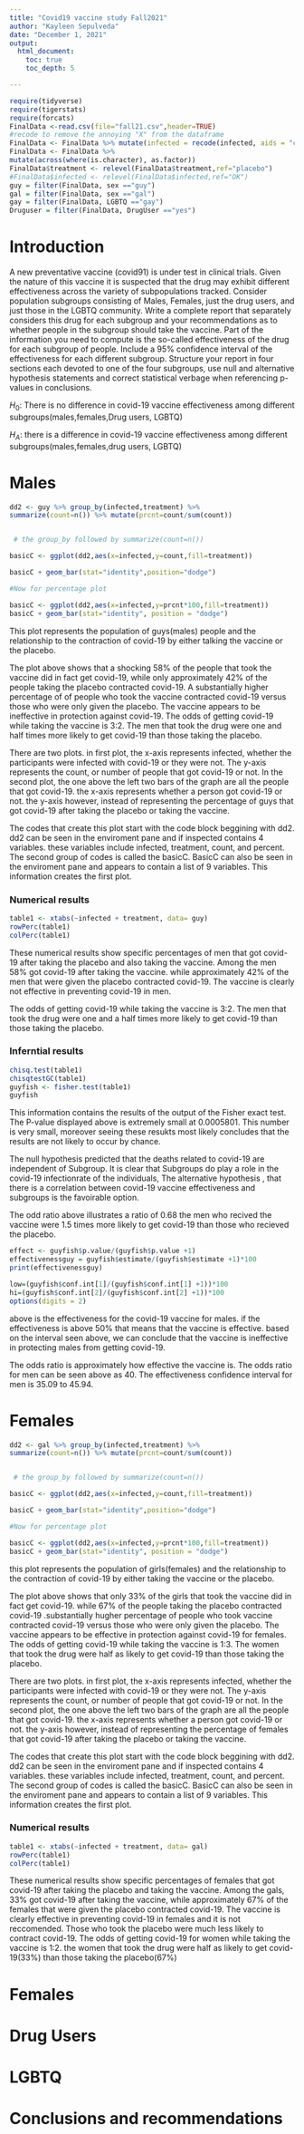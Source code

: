 ```yaml
---
title: "Covid19 vaccine study Fall2021"
author: "Kayleen Sepulveda"
date: "December 1, 2021"
output: 
  html_document:
    toc: true
    toc_depth: 5

---
```






```r
require(tidyverse)
require(tigerstats)
require(forcats)
FinalData <-read.csv(file="fall21.csv",header=TRUE)
#recode to remove the annoying "X" from the dataframe
FinalData <- FinalData %>% mutate(infected = recode(infected, aids = "covid", none = "OK" )) %>% select(-one_of("X"))
FinalData <- FinalData %>%
mutate(across(where(is.character), as.factor))
FinalData$treatment <- relevel(FinalData$treatment,ref="placebo")
#FinalData$infected <- relevel(FinalData$infected,ref="OK")
guy = filter(FinalData, sex =="guy")
gal = filter(FinalData, sex =="gal")
gay = filter(FinalData, LGBTQ =="gay")
Druguser = filter(FinalData, DrugUser =="yes")
```



# Introduction

A new  preventative vaccine (covid91) is under test in clinical trials. Given the nature of this vaccine it is suspected that the drug may exhibit different effectiveness across the variety of subpopulations tracked. Consider population subgroups consisting of Males, Females, just the drug users, and just those in the LGBTQ community. Write a complete report that separately considers this drug for each subgroup and your recommendations as to whether people in the subgroup should take the vaccine. Part of the information you need to compute is the so-called effectiveness of the drug for each subgroup of people. Include a 95% confidence interval of the effectiveness for each different subgroup. Structure your report in four sections each devoted to one of the four subgroups, use null and alternative hypothesis statements and correct statistical verbage when referencing p-values in conclusions.


$H_0$: There is no difference in covid-19 vaccine effectiveness among different subgroups(males,females,Drug users, LGBTQ)

$H_A$: there is a difference in covid-19 vaccine effectiveness among different subgroups(males,females,drug users, LGBTQ)


# Males

```r
dd2 <- guy %>% group_by(infected,treatment) %>%
summarize(count=n()) %>% mutate(prcnt=count/sum(count))


 # the group_by followed by summarize(count=n())

basicC <- ggplot(dd2,aes(x=infected,y=count,fill=treatment))

basicC + geom_bar(stat="identity",position="dodge")

#Now for percentage plot

basicC <- ggplot(dd2,aes(x=infected,y=prcnt*100,fill=treatment))
basicC + geom_bar(stat="identity", position = "dodge")
```


This plot represents the population of guys(males) people and the relationship to the contraction of covid-19 by either talking the vaccine or the placebo. 

The plot above shows that a shocking 58% of the people that took the vaccine did in fact get covid-19, while only approximately 42% of the people taking the placebo contracted covid-19. A substantially higher percentage of of people who took the vaccine contracted covid-19 versus those who were only given the placebo. The vaccine appears to be ineffective in protection against covid-19. The odds of getting covid-19 while taking the vaccine is 3:2. The men that took the drug were one and half times more likely to get covid-19 than those taking the placebo. 


There are two plots. in first plot, the x-axis represents infected, whether the participants were infected with covid-19 or they were not. The y-axis represents the count, or number of people that got covid-19 or not. In the second plot, the one above the left two bars of the graph are all the people that got covid-19. the x-axis represents whether a person got covid-19 or not. the y-axis however, instead of representing the percentage of guys that got covid-19 after taking the placebo or taking the vaccine. 

The codes that create this plot start with the code block beggining with dd2. dd2 can be seen in the enviroment pane and if inspected contains 4 variables. these variables include infected, treatment, count, and percent. The second group of codes is called the basicC. BasicC can also be seen in the enviroment pane and appears to contain a list of 9 variables. This information creates the first plot. 


### Numerical results 


```r
table1 <- xtabs(~infected + treatment, data= guy)
rowPerc(table1)
colPerc(table1)
```
These numerical results show specific percentages of men that got covid-19 after taking the placebo and also taking the vaccine. 
Among the men 58% got covid-19 after taking the vaccine. while approximately 42% of the men that were given the placebo contracted covid-19. The vaccine is clearly not effective in preventing covid-19 in men. 

The odds of getting covid-19 while taking the vaccine is 3:2. The men that took the drug were one and a half times more likely to get covid-19 than those taking the placebo. 

### Inferntial results 


```r
chisq.test(table1)
chisqtestGC(table1)
guyfish <- fisher.test(table1)
guyfish
```
This information contains the results of the output of the Fisher exact test. The P-value displayed above is extremely small at 0.0005801. This number is very small, moreover seeing these resukts most likely concludes that the results are not likely to occur by chance. 

The null hypothesis predicted that the deaths related to covid-19 are independent of Subgroup. It is clear that Subgroups do play a role in the covid-19 infectionrate of the individuals, The alternative hypothesis , that there is a correlation between covid-19 vaccine effectiveness and subgroups is the favoirable option. 

The odd ratio above illustrates a ratio of 0.68 the men who recived the vaccine were 1.5 times more likely to get covid-19 than those who recieved the placebo. 

```r
effect <- guyfish$p.value/(guyfish$p.value +1)
effectivenessguy = guyfish$estimate/(guyfish$estimate +1)*100
print(effectivenessguy)
```

```r
low=(guyfish$conf.int[1]/(guyfish$conf.int[1] +1))*100
hi=(guyfish$conf.int[2]/(guyfish$conf.int[2] +1))*100
options(digits = 2)
```

above is the effectiveness for the covid-19 vaccine for males. if the effectiveness is above 50% that means that the vaccine is effective. based on the interval seen above, we can conclude that the vaccine is ineffective in protecting males from getting covid-19. 

The odds ratio is approximately how effective the vaccine is. The odds ratio for men can be seen above as 40. The effectiveness confidence interval for men is 35.09 to 45.94. 


# Females 



```r
dd2 <- gal %>% group_by(infected,treatment) %>%
summarize(count=n()) %>% mutate(prcnt=count/sum(count))


 # the group_by followed by summarize(count=n())

basicC <- ggplot(dd2,aes(x=infected,y=count,fill=treatment))

basicC + geom_bar(stat="identity",position="dodge")

#Now for percentage plot

basicC <- ggplot(dd2,aes(x=infected,y=prcnt*100,fill=treatment))
basicC + geom_bar(stat="identity", position = "dodge")
```

this plot represents the population of girls(females) and the relationship to the contraction of covid-19 by either taking the vaccine or the placebo. 

The plot above shows that only 33% of the girls that took the vaccine did in fact get covid-19. while 67% of the people taking the placebo contracted covid-19 .substantially hugher percentage of people who took vaccine contracted covid-19 versus those who were only given the placebo. The vaccine appears to be effective in protection against covid-19 for females. The odds of getting covid-19 while taking the vaccine is 1:3. The women that took the drug were half as likely to get covid-19 than those taking the placebo. 


There are two plots. in first plot, the x-axis represents infected, whether the participants were infected with covid-19 or they were not. The y-axis represents the count, or number of people that got covid-19 or not. In the second plot, the one above the left two bars of the graph are all the people that got covid-19. the x-axis represents whether a person got covid-19 or not. the y-axis however, instead of representing the percentage of females that got covid-19 after taking the placebo or taking the vaccine. 

The codes that create this plot start with the code block beggining with dd2. dd2 can be seen in the enviroment pane and if inspected contains 4 variables. these variables include infected, treatment, count, and percent. The second group of codes is called the basicC. BasicC can also be seen in the enviroment pane and appears to contain a list of 9 variables. This information creates the first plot. 


### Numerical results 


```r
table1 <- xtabs(~infected + treatment, data= gal)
rowPerc(table1)
colPerc(table1)
```

These numerical results show specific percentages of females that got covid-19 after taking the placebo and taking the vaccine. 
Among the gals, 33% got covid-19 after taking the vaccine, while approximately 67% of the females that were given the placebo contracted covid-19. The vaccine is clearly effective in preventing covid-19 in females and it is not reccomended. Those who took the placebo were much less likely to contract covid-19. 
The odds of getting covid-19 for women while taking the vaccine is 1:2. the women that took the drug were half as likely to get covid-19(33%) than those taking the placebo(67%)


# Females

# Drug Users

# LGBTQ

# Conclusions and recommendations

